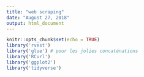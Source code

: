 ```yaml
---
title: "web scraping"
date: "August 27, 2018"
output: html_document
---
```


```r
knitr::opts_chunk$set(echo = TRUE)
library('rvest')
library('glue') # pour les jolies concaténations
library('RCurl')
library('ggplot2')
library('tidyverse')
```

<!-- ## Construire la requete -->

<!-- On veut lister tous les résultats dans les news référrencées par google concernant un mot clé : 'vegan' -->

<!-- ```{r} -->
<!-- keyword <- 'carnivore' -->
<!-- source  <- 'nws' -->
<!-- ``` -->

<!-- On peut utiliser le package RCurl qui télécharge des pages web : -->

<!-- ```{r} -->
<!-- res_curl <- getURL(paste0("https://www.google.com/search?q=", keyword,"&tbm=",source)) -->
<!-- class(res_curl) -->
<!-- ``` -->

<!-- Mais le résultat n'est pas très lisible, comme le montre la sortie suivante qui affiche les 1000 premiers caractères. -->

<!-- ```{r} -->
<!-- stringr::str_sub(res_curl, end = 500) -->
<!-- ``` -->

<!-- Dans ce cas le document n'est pas structuré, c'est du html et non xml. -->


<!-- Utiliser le package `rvest` permet d'obtenir un fichier xml structuré plus facile à parcourir et analyser. -->

<!-- ```{r} -->
<!-- res_rvest <- read_html(paste0("https://www.google.com/search?q=",keyword,"&tbm=", source)) -->
<!-- res_rvest -->
<!-- ``` -->

<!-- Si on veut chercher une experession plus complexe avec plusieurs mots, il faut créer une requete avec des guillemets. Par exemple 'vegan et boucher' -->

<!-- ```{r} -->
<!-- keyword2 <- 'veg+boucher' -->
<!-- res2_rvest <- read_html(paste0("https://www.google.com/search?q=", keyword2)) -->
<!-- res2_rvest -->
<!-- ``` -->


<!-- ## Extraire l'information  -->

<!-- On souhaite pour chaque résultat de la page, extraire le journal et la date de la parution. -->

<!-- Pour chaque résultat, on a une balise 'slp' qui contient l'origine et la date. On peut accéder à son contenu grâce à la fonction `html_nodes`. La fonction `html_node` ne donne accès qu'à la première occurrence de cette balise. Pour accèder à ce qui se trouve au sein de cette balise, on peut enchaîner avec la fonction `html_children` qui donne accès au contenu de cette balise. -->

<!-- ```{r} -->
<!-- html_nodes(res_rvest,".slp") %>% html_children -->
<!-- ``` -->

<!-- Seuls  10 résultats apparaissent : les 10 suivants peuvent être obtenus en indiquant à google de commencer au 11eme résultat. -->

<!-- ```{r} -->
<!-- debut <- 10 -->
<!-- res_rvest <- read_html(glue('https://www.google.com/search?q={                              keyword}&tbm={source}&start={debut}')) -->
<!-- html_nodes(res_rvest,".slp") %>% html_children -->
<!-- ``` -->

<!-- Pour voir la structure de la page -->
<!-- ```{r, eval=FALSE} -->
<!-- res_rvest %>%html_structure() -->
<!-- ``` -->


<!-- # Traiter les sorties pour en faire une info exploitable -->

<!-- La requete est donnée donc par  -->
<!-- ```{r} -->
<!-- req <- glue('https://www.google.com/search?q={                        keyword}&tbm={source}&start={debut}') -->
<!-- ``` -->

<!-- ## le titre -->

<!-- Le titre se trouve dans une blaise de class `.g`  -->
<!-- ```{r} -->
<!-- title <-  read_html(req) %>% -->
<!--   html_nodes(css=".g") %>% html_text() %>% stringr::str_split(' - ')%>% -->
<!--   sapply(function(d_){d_[1]}) %>% as.character() -->
<!-- ``` -->

<!-- Le titre contient encore le nom du journal qu'il faut supprimer. -->

<!-- ## le nom du journal -->
<!-- ```{r} -->
<!--   res <- read_html(req) %>% -->
<!--     html_nodes(css=".slp") %>%  -->
<!--     html_children %>%  -->
<!--     html_text -->
<!-- origin <- sapply( -->
<!--     stringr::str_split(res, ' - '), function(s_){s_[1]}) -->
<!-- ``` -->


<!-- On peut maintenant supprimer le nom du journal du titre. -->

<!-- ```{r} -->
<!-- title <- stringr::str_remove(title, origin) -->
<!-- title -->
<!-- ``` -->

<!-- ## la date de la publication -->

<!-- ```{r} -->
<!-- date <- sapply( stringr::str_split(res, ' - '), function(s_){s_[2]}) -->
<!-- ```   -->

<!-- Le problème est que la date n'a pas toujours le même format. Elle est parfois donnée sous la forme "il y a 6 jours", "il y a 2h". Le cas échéant on va donc recréer une date correcte à partir de la date actuelle à laquelle on retranche la durée indiquée. -->


<!-- ```{r} -->
<!--   date_propre <- sapply(date, function(d_){ -->
<!--     if(stringr::str_detect(d_, 'il y a')){ -->
<!--       nunits <- as.numeric(stringr::str_extract(d_, "[0-9]+")) -->
<!--       unit <- ifelse( stringr::str_detect(d_, 'jours'), 'days', 'hours' ) -->
<!--       dt <- as.difftime(nunits, units = unit) -->
<!--       r <- Sys.time() - dt -->
<!--       r <- round.POSIXt(r, units = 'days') -->
<!--     } else -->
<!--     { -->
<!--       r <- strptime(d_, format = "%d %b %Y") -->
<!--     } -->
<!--     return(as.character(r)) -->
<!--   }) -->
<!--   date_propre -->
<!-- ```   -->


<!-- La fonction `extractGoogleRes` prend en paramètre un numero de pages et renvoie le tableau contenant le titre, la date et le journal. -->

<!-- ```{r} -->
<!-- extractGoogleRes <- function(p_){ -->
<!--   debut <- p_ * 10 -->
<!--   req   <- req <- glue('https://www.google.com/search?q={                        keyword}&tbm={source}&start={debut}') -->

<!--   title <-  read_html(req) %>% -->
<!--     html_nodes(css=".g") %>% html_text() %>% stringr::str_split(' - ') %>% -->
<!--     sapply(function(d_){d_[1]}) %>% as.character() -->

<!--   res <- read_html(req) %>% -->
<!--     html_nodes(css=".slp") %>%  -->
<!--     html_children %>%  -->
<!--     html_text -->

<!--   origin <- sapply( -->
<!--     stringr::str_split(res, ' - '), function(s_){s_[1]}) -->

<!--   title <- stringr::str_remove(title, origin) -->

<!--   date <- sapply( stringr::str_split(res, ' - '), function(s_){s_[2]}) -->

<!--   date_propre <- sapply(date, function(d_){ -->
<!--     if(stringr::str_detect(d_, 'il y a')){ -->
<!--       nunits <- as.numeric(stringr::str_extract(d_, "[0-9]+")) -->
<!--       unit <- ifelse( stringr::str_detect(d_, 'jours'), 'days', 'hours' ) -->
<!--       dt <- as.difftime(nunits, units = unit) -->
<!--       r <- Sys.time() - dt -->
<!--       r <- round.POSIXt(r, units = 'days') -->
<!--     } else -->
<!--     { -->
<!--       r <- strptime(d_, format = "%d %b %Y") -->
<!--     } -->
<!--     return(as.character(r)) -->
<!--   }) -->
<!--   return(data.frame(title=title, jour=date_propre, origin=origin))   -->
<!-- } -->

<!-- extractGoogleRes(2) -->
<!-- ``` -->


<!-- ## Obtenir les 260 résultats autorisés par Google -->

<!-- Google limite le nombre de pages accessibles à 26.  On va doncappelr successivement chaune de ces pages. -->

<!-- ```{r} -->
<!-- pages <- 0:25 -->
<!-- res   <- lapply(pages, extractGoogleRes) -->
<!-- df <- do.call(rbind, res) -->
<!-- summary(df) -->
<!-- ``` -->


<!-- ## Représentation graphique -->

<!-- ```{r} -->
<!-- df %>% -->
<!--   group_by(jour) %>% -->
<!--   summarise(cnt = n()) %>% mutate(date_pub= as.POSIXct(strptime(jour, format = "%Y-%m-%d",  tz="GMT"))) %>% -->
<!--   ggplot(aes(x = (date_pub), y = cnt)) + -->
<!--   geom_bar(stat = "identity")  -->
<!-- ``` -->

